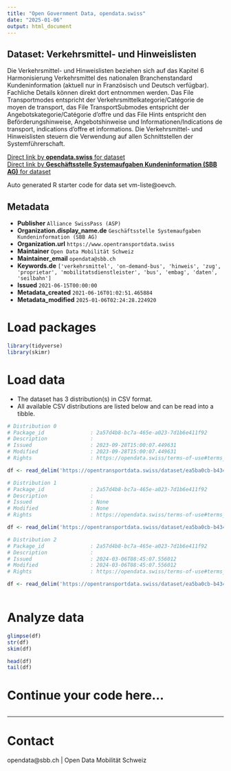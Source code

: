 ```yaml
---
title: "Open Government Data, opendata.swiss"
date: "2025-01-06"
output: html_document
---
```


## Dataset: Verkehrsmittel- und Hinweislisten

Die Verkehrsmittel- und Hinweislisten beziehen sich auf das Kapitel 6 Harmonisierung Verkehrsmittel des nationalen Branchenstandard Kundeninformation (aktuell nur in Französisch und Deutsch verfügbar). Fachliche Details können direkt dort entnommen werden. Das File Transportmodes entspricht der Verkehrsmittelkategorie/Catégorie de moyen de transport, das File TransportSubmodes entspricht der Angebotskategorie/Catégorie d’offre und das File Hints entspricht den Beförderungshinweise, Angebotshinweise und Informationen/Indications de transport, indications d’offre et informations. Die Verkehrsmittel- und Hinweislisten steuern die Verwendung auf allen Schnittstellen der Systemführerschaft.

[Direct link by **opendata.swiss** for dataset](https://opendata.swiss/de/dataset/verkehrsmittel-und-hinweislisten1)<br>
[Direct link by **Geschäftsstelle Systemaufgaben Kundeninformation (SBB AG)** for dataset](https://opentransportdata.swiss/dataset/vm-liste)

Auto generated R starter code for data set vm-liste@oevch.

## Metadata

- **Publisher** `Alliance SwissPass (ASP)`
- **Organization.display_name.de** `Geschäftsstelle Systemaufgaben Kundeninformation (SBB AG)`
- **Organization.url** `https://www.opentransportdata.swiss`
- **Maintainer** `Open Data Mobilität Schweiz`
- **Maintainer_email** `opendata@sbb.ch`
- **Keywords.de** `['verkehrsmittel', 'on-demand-bus', 'hinweis', 'zug', 'proprietar', 'mobilitatsdienstleister', 'bus', 'embag', 'daten', 'seilbahn']`
- **Issued** `2021-06-15T00:00:00`
- **Metadata_created** `2021-06-16T01:02:51.465884`
- **Metadata_modified** `2025-01-06T02:24:28.224920`


# Load packages

```r

library(tidyverse)
library(skimr)

```

# Load data

-   The dataset has 3 distribution(s) in CSV format.
-   All available CSV distributions are listed below and can be read into a tibble.

```r

# Distribution 0
# Package_id               : 2a57d4b8-bc7a-465e-a023-7d1b6e411f92
# Description              : 
# Issued                   : 2023-09-28T15:00:07.449631
# Modified                 : 2023-09-28T15:00:07.449631
# Rights                   : https://opendata.swiss/terms-of-use#terms_by

df <- read_delim('https://opentransportdata.swiss/dataset/ea5ba0cb-b434-4f18-9220-e8edb2e1dd88/resource/6e1f40e3-899a-41fe-a2a0-a603c5a00795/download/transportmodes280923.csv')

# Distribution 1
# Package_id               : 2a57d4b8-bc7a-465e-a023-7d1b6e411f92
# Description              : 
# Issued                   : None
# Modified                 : None
# Rights                   : https://opendata.swiss/terms-of-use#terms_by

df <- read_delim('https://opentransportdata.swiss/dataset/ea5ba0cb-b434-4f18-9220-e8edb2e1dd88/resource/340828c6-6f59-401b-b356-75bae403aa37/download/hints.csv')

# Distribution 2
# Package_id               : 2a57d4b8-bc7a-465e-a023-7d1b6e411f92
# Description              : 
# Issued                   : 2024-03-06T08:45:07.556012
# Modified                 : 2024-03-06T08:45:07.556012
# Rights                   : https://opendata.swiss/terms-of-use#terms_by

df <- read_delim('https://opentransportdata.swiss/dataset/ea5ba0cb-b434-4f18-9220-e8edb2e1dd88/resource/2d158e58-6788-410e-8272-77528e29e225/download/transportsubmodes.csv')



```

# Analyze data

```r

glimpse(df)
str(df)
skim(df)

head(df)
tail(df)

```

# Continue your code here...

```r

```

------------------------------------------------------------------------

# Contact

opendata@sbb.ch | Open Data Mobilität Schweiz
